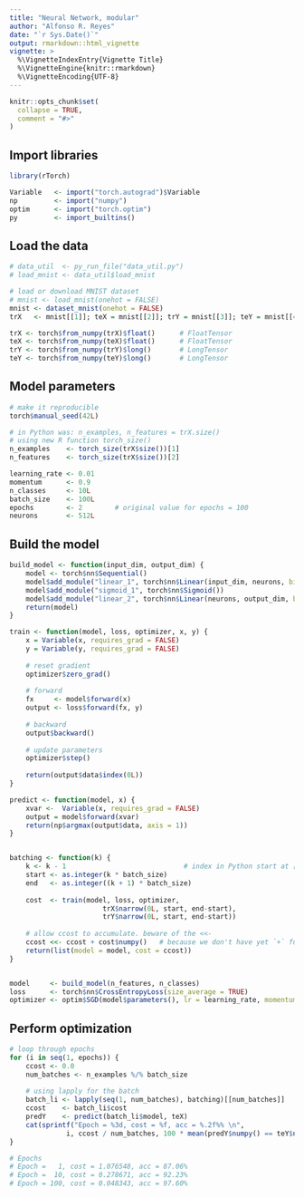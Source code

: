 ```yaml
---
title: "Neural Network, modular"
author: "Alfonso R. Reyes"
date: "`r Sys.Date()`"
output: rmarkdown::html_vignette
vignette: >
  %\VignetteIndexEntry{Vignette Title}
  %\VignetteEngine{knitr::rmarkdown}
  %\VignetteEncoding{UTF-8}
---
```


```r
knitr::opts_chunk$set(
  collapse = TRUE,
  comment = "#>"
)
```


## Import libraries

```r
library(rTorch)

Variable   <- import("torch.autograd")$Variable
np         <- import("numpy")
optim      <- import("torch.optim") 
py         <- import_builtins()
```


## Load the data

```r
# data_util  <- py_run_file("data_util.py")
# load_mnist <- data_util$load_mnist

# load or download MNIST dataset
# mnist <- load_mnist(onehot = FALSE)
mnist <- dataset_mnist(onehot = FALSE)
trX   <- mnist[[1]]; teX = mnist[[2]]; trY = mnist[[3]]; teY = mnist[[4]]

trX <- torch$from_numpy(trX)$float()      # FloatTensor
teX <- torch$from_numpy(teX)$float()      # FloatTensor
trY <- torch$from_numpy(trY)$long()       # LongTensor
teY <- torch$from_numpy(teY)$long()       # LongTensor
```


## Model parameters
```r
# make it reproducible
torch$manual_seed(42L)

# in Python was: n_examples, n_features = trX.size()
# using new R function torch_size()
n_examples    <- torch_size(trX$size())[1]
n_features    <- torch_size(trX$size())[2]

learning_rate <- 0.01
momentum      <- 0.9
n_classes     <- 10L
batch_size    <- 100L
epochs        <- 2        # original value for epochs = 100
neurons       <- 512L
```


## Build the model

```r
build_model <- function(input_dim, output_dim) {
    model <- torch$nn$Sequential()
    model$add_module("linear_1", torch$nn$Linear(input_dim, neurons, bias = FALSE))
    model$add_module("sigmoid_1", torch$nn$Sigmoid())
    model$add_module("linear_2", torch$nn$Linear(neurons, output_dim, bias = FALSE))
    return(model)
}

train <- function(model, loss, optimizer, x, y) {
    x = Variable(x, requires_grad = FALSE)
    y = Variable(y, requires_grad = FALSE)
    
    # reset gradient
    optimizer$zero_grad()
    
    # forward
    fx     <- model$forward(x)
    output <- loss$forward(fx, y)
    
    # backward
    output$backward()
    
    # update parameters
    optimizer$step()
    
    return(output$data$index(0L))
}

predict <- function(model, x) {
    xvar <-  Variable(x, requires_grad = FALSE)
    output = model$forward(xvar)
    return(np$argmax(output$data, axis = 1))
}


batching <- function(k) {
    k <- k - 1                             # index in Python start at [0]
    start <- as.integer(k * batch_size)
    end   <- as.integer((k + 1) * batch_size)
    
    cost  <- train(model, loss, optimizer,
                       trX$narrow(0L, start, end-start),
                       trY$narrow(0L, start, end-start))
    
    # allow ccost to accumulate. beware of the <<-
    ccost <<- ccost + cost$numpy()   # because we don't have yet `+` func
    return(list(model = model, cost = ccost))
}


model     <- build_model(n_features, n_classes)
loss      <- torch$nn$CrossEntropyLoss(size_average = TRUE)
optimizer <- optim$SGD(model$parameters(), lr = learning_rate, momentum = momentum)
```


## Perform optimization

```r
# loop through epochs
for (i in seq(1, epochs)) {
    ccost <- 0.0
    num_batches <- n_examples %/% batch_size
    
    # using lapply for the batch
    batch_li <- lapply(seq(1, num_batches), batching)[[num_batches]]
    ccost    <- batch_li$cost
    predY    <- predict(batch_li$model, teX)
    cat(sprintf("Epoch = %3d, cost = %f, acc = %.2f%% \n",
              i, ccost / num_batches, 100 * mean(predY$numpy() == teY$numpy())))
}

# Epochs
# Epoch =   1, cost = 1.076548, acc = 87.06% 
# Epoch =  10, cost = 0.278671, acc = 92.23% 
# Epoch = 100, cost = 0.048343, acc = 97.60% 

```

